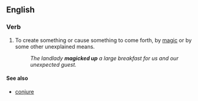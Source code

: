 ==English==

===Verb===
{{en-verb|magics up|magicking up|magicked up|magicked up}}

# {{context|colloquial|lang=en}} To create something or cause something to come forth, by [[magic]] or by some other unexplained means.
#: ''The landlady '''magicked up''' a large breakfast for us and our unexpected guest.''

====See also====
* [[conjure]]